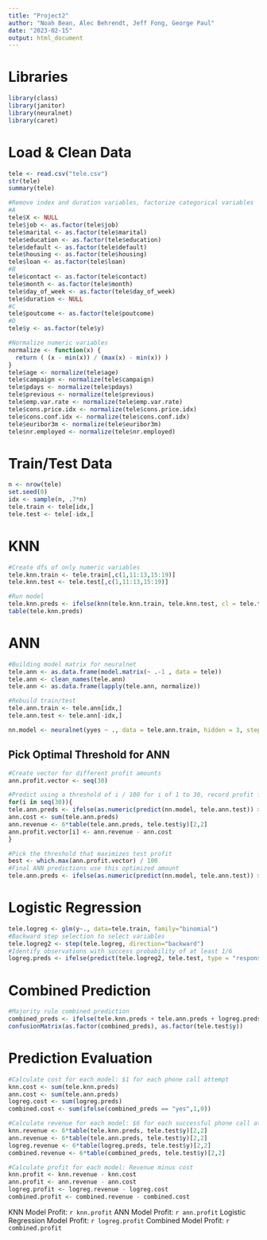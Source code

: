 ```yaml
---
title: "Project2"
author: "Noah Bean, Alec Behrendt, Jeff Fong, George Paul"
date: "2023-02-15"
output: html_document
---
```


# Libraries
```r
library(class)
library(janitor)
library(neuralnet)
library(caret)
```

# Load & Clean Data
```r
tele <- read.csv("tele.csv")
str(tele)
summary(tele)
```
```r
#Remove index and duration variables, factorize categorical variables
#A
tele$X <- NULL
tele$job <- as.factor(tele$job)
tele$marital <- as.factor(tele$marital)
tele$education <- as.factor(tele$education)
tele$default <- as.factor(tele$default)
tele$housing <- as.factor(tele$housing)
tele$loan <- as.factor(tele$loan)
#B
tele$contact <- as.factor(tele$contact)
tele$month <- as.factor(tele$month)
tele$day_of_week <- as.factor(tele$day_of_week)
tele$duration <- NULL
#C
tele$poutcome <- as.factor(tele$poutcome)
#D
tele$y <- as.factor(tele$y)
```
```r
#Normalize numeric variables
normalize <- function(x) {
  return ( (x - min(x)) / (max(x) - min(x)) )
}
tele$age <- normalize(tele$age)
tele$campaign <- normalize(tele$campaign)
tele$pdays <- normalize(tele$pdays)
tele$previous <- normalize(tele$previous)
tele$emp.var.rate <- normalize(tele$emp.var.rate)
tele$cons.price.idx <- normalize(tele$cons.price.idx)
tele$cons.conf.idx <- normalize(tele$cons.conf.idx)
tele$euribor3m <- normalize(tele$euribor3m)
tele$nr.employed <- normalize(tele$nr.employed)
```

# Train/Test Data
```r
n <- nrow(tele)
set.seed(0)
idx <- sample(n, .7*n)
tele.train <- tele[idx,]
tele.test <- tele[-idx,]
```

# KNN
```r
#Create dfs of only numeric variables
tele.knn.train <- tele.train[,c(1,11:13,15:19)]
tele.knn.test <- tele.test[,c(1,11:13,15:19)]

#Run model
tele.knn.preds <- ifelse(knn(tele.knn.train, tele.knn.test, cl = tele.train$y, k = 5) == "yes", 1, 0)
table(tele.knn.preds)
```

# ANN
```r
#Building model matrix for neuralnet
tele.ann <- as.data.frame(model.matrix(~ .-1 , data = tele))
tele.ann <- clean_names(tele.ann)
tele.ann <- as.data.frame(lapply(tele.ann, normalize))

#Rebuild train/test
tele.ann.train <- tele.ann[idx,]
tele.ann.test <- tele.ann[-idx,]

nn.model <- neuralnet(yyes ~ ., data = tele.ann.train, hidden = 3, stepmax = 1e+8)
```

## Pick Optimal Threshold for ANN
```r
#Create vector for different profit amounts
ann.profit.vector <- seq(30)

#Predict using a threshold of i / 100 for i of 1 to 30, record profit for each i
for(i in seq(30)){
tele.ann.preds <- ifelse(as.numeric(predict(nn.model, tele.ann.test)) > i/100, 1, 0)
ann.cost <- sum(tele.ann.preds)
ann.revenue <- 6*table(tele.ann.preds, tele.test$y)[2,2]
ann.profit.vector[i] <- ann.revenue - ann.cost
}

#Pick the threshold that maximizes test profit
best <- which.max(ann.profit.vector) / 100
#Final ANN predictions use this optimized amount
tele.ann.preds <- ifelse(as.numeric(predict(nn.model, tele.ann.test)) > best, 1, 0)
```

# Logistic Regression
```r
tele.logreg <- glm(y~., data=tele.train, family="binomial")
#Backward step selection to select variables
tele.logreg2 <- step(tele.logreg, direction="backward")
#Identify observations with success probability of at least 1/6
logreg.preds <- ifelse(predict(tele.logreg2, tele.test, type = "response") > 1/6, 1, 0)
```

# Combined Prediction
```r
#Majority rule combined prediction
combined_preds <- ifelse(tele.knn.preds + tele.ann.preds + logreg.preds >= 2, "yes", "no")
confusionMatrix(as.factor(combined_preds), as.factor(tele.test$y))
```

# Prediction Evaluation
```r
#Calculate cost for each model: $1 for each phone call attempt
knn.cost <- sum(tele.knn.preds)
ann.cost <- sum(tele.ann.preds)
logreg.cost <- sum(logreg.preds)
combined.cost <- sum(ifelse(combined_preds == "yes",1,0))

#Calculate revenue for each model: $6 for each successful phone call attempt
knn.revenue <- 6*table(tele.knn.preds, tele.test$y)[2,2]
ann.revenue <- 6*table(tele.ann.preds, tele.test$y)[2,2]
logreg.revenue <- 6*table(logreg.preds, tele.test$y)[2,2]
combined.revenue <- 6*table(combined_preds, tele.test$y)[2,2]

#Calculate profit for each model: Revenue minus cost
knn.profit <- knn.revenue - knn.cost
ann.profit <- ann.revenue - ann.cost
logreg.profit <- logreg.revenue - logreg.cost
combined.profit <- combined.revenue - combined.cost
```

KNN Model Profit: `r knn.profit`
ANN Model Profit: `r ann.profit`
Logistic Regression Model Profit: `r logreg.profit`
Combined Model Profit: `r combined.profit`